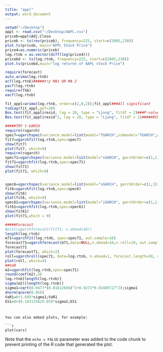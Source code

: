 ```yaml
---
title: "appl"
output: word_document
---
```




```r
setwd("~/Desktop")
appl <- read.csv("~/Desktop/AAPL.csv")
priceb=appl$Adj.Close
priceb <- ts(rev(priceb), frequency=225, start=c(2005,230))
plot.ts(priceb, main="APPL Stock Price")
price4=as.numeric(priceb)
log.rtnb = as.vector(diff(log(price4)))
pricebd <- ts(log.rtnb, frequency=225, start=c(2005,230))
plot.ts(pricebd,main="log returen of AAPL stock Price")

require(forecast)
auto.arima(log.rtnb)
acf(log.rtnb)#####try MA1 OR MA 2
pacf(log.rtnb)
require(TSA)
eacf(log.rtnb)

fit_appl=arima(log.rtnb, order=c(2,0,2));fit_appl###All significant
tsdiag(fit_appl,gof=20)
Box.test(fit_appl$resid, lag = 20, type = "Ljung", fitdf = 2)###P-value=0.2016
Box.test(fit_appl$resid^2, lag = 20, type = "Ljung", fitdf = 2)####ARCH EFFECT

#####TRY t-GARCH 
require(rugarch)
spec7=ugarchspec(variance.model=list(model="fGARCH",submodel="TGARCH",garchOrder=c(1,1)),mean.model=list(armaOrder=c(2,2)),distribution.model="std")
fit7=ugarchfit(log.rtnb,spec=spec7)
show(fit7)
plot(fit7, which=9)
require(rugarch)
spec71=ugarchspec(variance.model=list(model="sGARCH", garchOrder=c(1,1)),mean.model=list(armaOrder=c(2,2)),distribution.model="std")
fit71=ugarchfit(log.rtnb,spec=spec71)
show(fit71)
plot(fit71, which=9)


spec6=ugarchspec(variance.model=list(model="sGARCH", garchOrder=c(1,1)),mean.model=list(armaOrder=c(2,2)),distribution.model="norm")
fit6=ugarchfit(log.rtnb,spec=spec6)
show(fit6)
plot(fit6, which=9)
spec61=ugarchspec(variance.model=list(model="iGARCH", garchOrder=c(1,1)),mean.model=list(armaOrder=c(2,2)),distribution.model="std")
fit61=ugarchfit(log.rtnb,spec=spec61)
show(fit61)
plot(fit71,which = 9)

#####Forecast 
#plot(ugarchforecast(fit71, n.ahead=10))
length(log.rtnb)
m71=ugarchfit(log.rtnb, spec=spec71, out.sample=10)
forecast71=ugarchforecast(m71,data=NULL,n.ahead=10,n.roll=10, out.sample=200)
forecast71
plot(forecast71, which=2)
roll=ugarchroll(spec71, data=log.rtnb, n.ahead=1, forecast.length=50, refit.every=10, refit.window=c("moving"))
plot(roll, which=4)
##VaR
m2=ugarchfit(log.rtnb,spec=spec71)
round(coef(m2),4)
log.rtnb[length(log.rtnb)]
sigma(m2)[length(log.rtnb)]
sigma1=sqrt(0.0477*(0.01612666)^2+0.9271*0.02409727^2);sigma1
dnorm(qnorm(0.95))
VaR1=0+1.645*sigma1;VaR1
ES1=0+(0.1031356/0.05)*sigma1;ES1


```


#####
```

You can also embed plots, for example:

```r
plot(cars)
```

Note that the `echo = FALSE` parameter was added to the code chunk to prevent printing of the R code that generated the plot.
